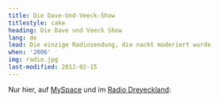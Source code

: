 ```yaml
---
title: Die Dave-Und-Veeck-Show
titlestyle: cake
heading: Die Dave und Veeck Show
lang: de
lead: Die einzige Radiosendung, die nackt moderiert wurde
when: '2006'
img: radio.jpg
last-modified: 2012-02-15
---
```


Nur hier, auf [MySpace](https://myspace.com/diedaveundveeckshow) und im [Radio Dreyeckland](https://rdl.de/):

<Audio file="/radio/Episode1.mp3" caption="Folge 1: Der Papst und Pirmasens" />
<Audio
  file="/radio/Episode2.mp3"
  caption="Folge 2: Britney und die Unendlichkeit"
/>
<Audio
  file="/radio/Episode3.mp3"
  caption="Folge 3: Eisenharte Feuchte Sommerliebe"
/>
<Audio file="/radio/Episode4.mp3" caption="Folge 4: Rebällentum" />
<Audio file="/radio/Episode5.mp3" caption="Folge 5: Hitler und Ronny Live" />
<Audio
  file="/radio/Episode6.mp3"
  caption="Folge 6: Ein Radioshow-Todesfall und eine Hochzeit"
/>
